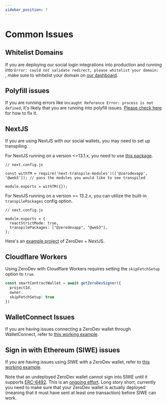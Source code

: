 ```yaml
---
sidebar_position: 7
---
```


# Common Issues

## Whitelist Domains

If you are deploying our social login integrations into production and running into `Error: could not validate redirect, please whitelist your domain: `, make sure to whitelist your domain on [our dashboard](https://dashboard.zerodev.app/).

## Polyfill issues

If you are running errors like `Uncaught Reference Error: process is not defined`, it's likely that you are running into polyfill issues.  [Please check here](https://web3auth.io/docs/troubleshooting/webpack-issues) for how to fix it.

## NextJS

If you are using NextJS with our social wallets, you may need to set up transpiling.

For NextJS running on a version <=13.1.x, you need to use [this package](https://www.npmjs.com/package/next-transpile-modules).

```
// next.config.js

const withTM = require('next-transpile-modules')(['@zerodevapp', '@web3']); // pass the modules you would like to see transpiled

module.exports = withTM({});
```

For NextJS running on a version >= 13.2.x, you can utilize the built-in `transpilePackages` config option.

```
// next.config.js

module.exports = {
  reactStrictMode: true,
  transpilePackages: ["@zerodevapp", "@web3"],
};
```

Here's an [example project](https://github.com/zerodevapp/zerodev-nextjs-example) of ZeroDev + NextJS.

## Cloudflare Workers
Using ZeroDev with Cloudflare Workers requires setting the `skipFetchSetup` option to `true`.
```typescript
const smartContractWallet = await getZeroDevSigner({
  projectId,
  owner,
  skipFetchSetup: true
})
```

## WalletConnect Issues

If you are having issues connecting a ZeroDev wallet through WalletConnect, refer to [this working example](https://github.com/zerodevapp/zerodev-walletconnect-example).

## Sign in with Ethereum (SIWE) issues

If you are having issues using SIWE with a ZeroDev wallet, refer to [this working example](https://github.com/zerodevapp/nextjs-siwe).

Note that an undeployed ZeroDev wallet cannot sign into SIWE until it supports [ERC-6492](https://eips.ethereum.org/EIPS/eip-6492).  This is an [ongoing effort](https://github.com/spruceid/siwe/pull/153).  Long story short, currently you need to make sure that your ZeroDev wallet is actually deployed (meaning that it must have sent at least one transaction) before SIWE can work.